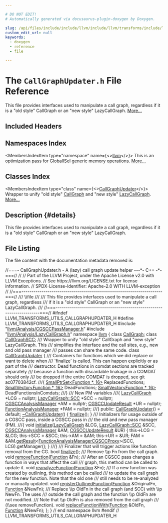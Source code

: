 ```yaml
---

# DO NOT EDIT!
# Automatically generated via docusaurus-plugin-doxygen by Doxygen.

slug: /api/files/include/include/llvm/include/llvm/transforms/include/llvm/transforms/utils/callgraphupdater-h
custom_edit_url: null
keywords:
  - doxygen
  - reference
  - file

---
```





# The `CallGraphUpdater.h` File Reference

<DoxygenPage pluginConfig={pluginConfig}>

This file provides interfaces used to manipulate a call graph, regardless if it is a &quot;old style&quot; CallGraph or an &quot;new style&quot; LazyCallGraph. <a href="#details">More...</a>

## Included Headers

<IncludesList>
<IncludesListItem
  filePath="llvm/Analysis/CGSCCPassManager.h"
  permalink="/docs/api/files/include/include/llvm/include/llvm/analysis/cgsccpassmanager-h"
  isLocal="true" />
<IncludesListItem
  filePath="llvm/Analysis/LazyCallGraph.h"
  permalink="/docs/api/files/include/include/llvm/include/llvm/analysis/lazycallgraph-h"
  isLocal="true" />
</IncludesList>

## Namespaces Index

<MembersIndex>

<MembersIndexItem
  type="namespace"
  name={<><a href="/docs/api/namespaces/llvm">llvm</a></>}>
This is an optimization pass for GlobalISel generic memory operations. <a href="/docs/api/namespaces/llvm/#details">More...</a>
</MembersIndexItem>

</MembersIndex>

## Classes Index

<MembersIndex>

<MembersIndexItem
  type="class"
  name={<><a href="/docs/api/classes/llvm/callgraphupdater">CallGraphUpdater</a></>}>
Wrapper to unify &quot;old style&quot; <a href="/docs/api/classes/llvm/callgraph">CallGraph</a> and &quot;new style&quot; <a href="/docs/api/classes/llvm/lazycallgraph">LazyCallGraph</a>. <a href="/docs/api/classes/llvm/callgraphupdater/#details">More...</a>
</MembersIndexItem>

</MembersIndex>

## Description {#details}

This file provides interfaces used to manipulate a call graph, regardless if it is a &quot;old style&quot; CallGraph or an &quot;new style&quot; LazyCallGraph.

## File Listing

The file content with the documentation metadata removed is:

<ProgramListing>

<Link id="l00001" /><CodeLine lineNumber="1"><Highlight kind="comment">//===- CallGraphUpdater.h - A (lazy) call graph update helper ---&#42;- C++ -&#42;-===//</Highlight><Highlight kind="normal"></Highlight></CodeLine>
<Link id="l00002" /><CodeLine lineNumber="2"><Highlight kind="normal"></Highlight><Highlight kind="comment">//</Highlight><Highlight kind="normal"></Highlight></CodeLine>
<Link id="l00003" /><CodeLine lineNumber="3"><Highlight kind="normal"></Highlight><Highlight kind="comment">// Part of the LLVM Project, under the Apache License v2.0 with LLVM Exceptions.</Highlight><Highlight kind="normal"></Highlight></CodeLine>
<Link id="l00004" /><CodeLine lineNumber="4"><Highlight kind="normal"></Highlight><Highlight kind="comment">// See https://llvm.org/LICENSE.txt for license information.</Highlight><Highlight kind="normal"></Highlight></CodeLine>
<Link id="l00005" /><CodeLine lineNumber="5"><Highlight kind="normal"></Highlight><Highlight kind="comment">// SPDX-License-Identifier: Apache-2.0 WITH LLVM-exception</Highlight><Highlight kind="normal"></Highlight></CodeLine>
<Link id="l00006" /><CodeLine lineNumber="6"><Highlight kind="normal"></Highlight><Highlight kind="comment">//</Highlight><Highlight kind="normal"></Highlight></CodeLine>
<Link id="l00007" /><CodeLine lineNumber="7"><Highlight kind="normal"></Highlight><Highlight kind="comment">//===----------------------------------------------------------------------===//</Highlight><Highlight kind="comment"></Highlight></CodeLine>
<Link id="l00008" /><CodeLine lineNumber="8"><Highlight kind="comment">/// \\file</Highlight></CodeLine>
<Link id="l00009" /><CodeLine lineNumber="9"><Highlight kind="comment">///</Highlight></CodeLine>
<Link id="l00010" /><CodeLine lineNumber="10"><Highlight kind="comment">/// This file provides interfaces used to manipulate a call graph, regardless</Highlight></CodeLine>
<Link id="l00011" /><CodeLine lineNumber="11"><Highlight kind="comment">/// if it is a &quot;old style&quot; CallGraph or an &quot;new style&quot; LazyCallGraph.</Highlight></CodeLine>
<Link id="l00012" /><CodeLine lineNumber="12"><Highlight kind="comment">///</Highlight><Highlight kind="normal"></Highlight></CodeLine>
<Link id="l00013" /><CodeLine lineNumber="13"><Highlight kind="normal"></Highlight><Highlight kind="comment">//===----------------------------------------------------------------------===//</Highlight><Highlight kind="normal"></Highlight></CodeLine>
<Link id="l00014" /><CodeLine lineNumber="14"><Highlight kind="normal"></Highlight></CodeLine>
<Link id="l00015" /><CodeLine lineNumber="15"><Highlight kind="normal"></Highlight><Highlight kind="preprocessor">#ifndef LLVM&#95;TRANSFORMS&#95;UTILS&#95;CALLGRAPHUPDATER&#95;H</Highlight><Highlight kind="normal"></Highlight></CodeLine>
<Link id="l00016" /><CodeLine lineNumber="16"><Highlight kind="normal"></Highlight><Highlight kind="preprocessor">#define LLVM&#95;TRANSFORMS&#95;UTILS&#95;CALLGRAPHUPDATER&#95;H</Highlight><Highlight kind="normal"></Highlight></CodeLine>
<Link id="l00017" /><CodeLine lineNumber="17"><Highlight kind="normal"></Highlight></CodeLine>
<Link id="l00018" /><CodeLine lineNumber="18"><Highlight kind="normal"></Highlight><Highlight kind="preprocessor">#include &quot;<a href="/docs/api/files/include/include/llvm/include/llvm/analysis/cgsccpassmanager-h">llvm/Analysis/CGSCCPassManager.h</a>&quot;</Highlight><Highlight kind="normal"></Highlight></CodeLine>
<Link id="l00019" /><CodeLine lineNumber="19"><Highlight kind="normal"></Highlight><Highlight kind="preprocessor">#include &quot;<a href="/docs/api/files/include/include/llvm/include/llvm/analysis/lazycallgraph-h">llvm/Analysis/LazyCallGraph.h</a>&quot;</Highlight><Highlight kind="normal"></Highlight></CodeLine>
<Link id="l00020" /><CodeLine lineNumber="20"><Highlight kind="normal"></Highlight></CodeLine>
<Link id="l00021" /><CodeLine lineNumber="21"><Highlight kind="normal"></Highlight><Highlight kind="keyword">namespace </Highlight><Highlight kind="normal"><a href="/docs/api/namespaces/llvm">llvm</a> &#123;</Highlight></CodeLine>
<Link id="l00022" /><CodeLine lineNumber="22"><Highlight kind="normal"></Highlight></CodeLine>
<Link id="l00023" /><CodeLine lineNumber="23"><Highlight kind="normal"></Highlight><Highlight kind="keyword">class </Highlight><Highlight kind="normal"><a href="/docs/api/classes/llvm/callgraph">CallGraph</a>;</Highlight></CodeLine>
<Link id="l00024" /><CodeLine lineNumber="24"><Highlight kind="normal"></Highlight><Highlight kind="keyword">class </Highlight><Highlight kind="normal"><a href="/docs/api/classes/llvm/callgraphscc">CallGraphSCC</a>;</Highlight></CodeLine>
<Link id="l00025" /><CodeLine lineNumber="25"><Highlight kind="normal"></Highlight><Highlight kind="comment"></Highlight></CodeLine>
<Link id="l00026" /><CodeLine lineNumber="26"><Highlight kind="comment">/// Wrapper to unify &quot;old style&quot; CallGraph and &quot;new style&quot; LazyCallGraph. This</Highlight></CodeLine>
<Link id="l00027" /><CodeLine lineNumber="27"><Highlight kind="comment">/// simplifies the interface and the call sites, e.g., new and old pass manager</Highlight></CodeLine>
<Link id="l00028" /><CodeLine lineNumber="28"><Highlight kind="comment">/// passes can share the same code.</Highlight><Highlight kind="normal"></Highlight></CodeLine>
<Link id="l00029" /><CodeLine lineNumber="29" lineLink="/docs/api/classes/llvm/callgraphupdater"><Highlight kind="normal"></Highlight><Highlight kind="keyword">class </Highlight><Highlight kind="normal"><a href="/docs/api/classes/llvm/callgraphupdater/#acf207c249d5794e98ce3af84899084fb">CallGraphUpdater</a> &#123;</Highlight><Highlight kind="comment"></Highlight></CodeLine>
<Link id="l00030" /><CodeLine lineNumber="30"><Highlight kind="comment">  /// Containers for functions which we did replace or want to delete when</Highlight></CodeLine>
<Link id="l00031" /><CodeLine lineNumber="31"><Highlight kind="comment">  /// &#96;finalize&#96; is called. This can happen explicitly or as part of the</Highlight></CodeLine>
<Link id="l00032" /><CodeLine lineNumber="32"><Highlight kind="comment">  /// destructor. Dead functions in comdat sections are tracked separately</Highlight></CodeLine>
<Link id="l00033" /><CodeLine lineNumber="33"><Highlight kind="comment">  /// because a function with discardable linakage in a COMDAT should only</Highlight></CodeLine>
<Link id="l00034" /><CodeLine lineNumber="34"><Highlight kind="comment">  /// be dropped if the entire COMDAT is dropped, see git ac07703842cf.</Highlight></CodeLine>
<Link id="l00035" /><CodeLine lineNumber="35"><Highlight kind="comment">  ///&#123;</Highlight><Highlight kind="normal"></Highlight></CodeLine>
<Link id="l00036" /><CodeLine lineNumber="36"><Highlight kind="normal">  <a href="/docs/api/classes/llvm/smallptrset">SmallPtrSet&lt;Function &#42;, 16&gt;</a> ReplacedFunctions;</Highlight></CodeLine>
<Link id="l00037" /><CodeLine lineNumber="37"><Highlight kind="normal">  <a href="/docs/api/classes/llvm/smallvector">SmallVector&lt;Function &#42;, 16&gt;</a> DeadFunctions;</Highlight></CodeLine>
<Link id="l00038" /><CodeLine lineNumber="38"><Highlight kind="normal">  <a href="/docs/api/classes/llvm/smallvector">SmallVector&lt;Function &#42;, 16&gt;</a> DeadFunctionsInComdats;</Highlight><Highlight kind="comment"></Highlight></CodeLine>
<Link id="l00039" /><CodeLine lineNumber="39"><Highlight kind="comment">  ///&#125;</Highlight><Highlight kind="normal"></Highlight></CodeLine>
<Link id="l00040" /><CodeLine lineNumber="40"><Highlight kind="normal"></Highlight><Highlight kind="comment"></Highlight></CodeLine>
<Link id="l00041" /><CodeLine lineNumber="41"><Highlight kind="comment">  /// New PM variables</Highlight></CodeLine>
<Link id="l00042" /><CodeLine lineNumber="42"><Highlight kind="comment">  ///&#123;</Highlight><Highlight kind="normal"></Highlight></CodeLine>
<Link id="l00043" /><CodeLine lineNumber="43"><Highlight kind="normal">  <a href="/docs/api/classes/llvm/lazycallgraph">LazyCallGraph</a> &#42;LCG = </Highlight><Highlight kind="keyword">nullptr</Highlight><Highlight kind="normal">;</Highlight></CodeLine>
<Link id="l00044" /><CodeLine lineNumber="44"><Highlight kind="normal">  <a href="/docs/api/classes/llvm/lazycallgraph/scc">LazyCallGraph::SCC</a> &#42;SCC = </Highlight><Highlight kind="keyword">nullptr</Highlight><Highlight kind="normal">;</Highlight></CodeLine>
<Link id="l00045" /><CodeLine lineNumber="45"><Highlight kind="normal">  <a href="/docs/api/namespaces/llvm/#a571b2bbf074b46c75300bd8f14c5ab72">CGSCCAnalysisManager</a> &#42;AM = </Highlight><Highlight kind="keyword">nullptr</Highlight><Highlight kind="normal">;</Highlight></CodeLine>
<Link id="l00046" /><CodeLine lineNumber="46"><Highlight kind="normal">  <a href="/docs/api/structs/llvm/cgsccupdateresult">CGSCCUpdateResult</a> &#42;UR = </Highlight><Highlight kind="keyword">nullptr</Highlight><Highlight kind="normal">;</Highlight></CodeLine>
<Link id="l00047" /><CodeLine lineNumber="47"><Highlight kind="normal">  <a href="/docs/api/namespaces/llvm/#adce09a5a0de0e3177eb00e932734af2f">FunctionAnalysisManager</a> &#42;FAM = </Highlight><Highlight kind="keyword">nullptr</Highlight><Highlight kind="normal">;</Highlight><Highlight kind="comment"></Highlight></CodeLine>
<Link id="l00048" /><CodeLine lineNumber="48"><Highlight kind="comment">  ///&#125;</Highlight><Highlight kind="normal"></Highlight></CodeLine>
<Link id="l00049" /><CodeLine lineNumber="49"><Highlight kind="normal"></Highlight></CodeLine>
<Link id="l00050" /><CodeLine lineNumber="50"><Highlight kind="normal"></Highlight><Highlight kind="keyword">public</Highlight><Highlight kind="normal">:</Highlight></CodeLine>
<Link id="l00051" /><CodeLine lineNumber="51" lineLink="/docs/api/classes/llvm/callgraphupdater/#acf207c249d5794e98ce3af84899084fb"><Highlight kind="normal">  <a href="/docs/api/classes/llvm/callgraphupdater/#acf207c249d5794e98ce3af84899084fb">CallGraphUpdater</a>() = </Highlight><Highlight kind="keywordflow">default</Highlight><Highlight kind="normal">;</Highlight></CodeLine>
<Link id="l00052" /><CodeLine lineNumber="52" lineLink="/docs/api/classes/llvm/callgraphupdater/#a74348fa9965bac055506a423cb9135d0"><Highlight kind="normal">  <a href="/docs/api/classes/llvm/callgraphupdater/#a74348fa9965bac055506a423cb9135d0">~CallGraphUpdater</a>() &#123; <a href="/docs/api/classes/llvm/callgraphupdater/#adecede763aee9d37e00fee2c2328ac7e">finalize</a>(); &#125;</Highlight></CodeLine>
<Link id="l00053" /><CodeLine lineNumber="53"><Highlight kind="normal"></Highlight><Highlight kind="comment"></Highlight></CodeLine>
<Link id="l00054" /><CodeLine lineNumber="54"><Highlight kind="comment">  /// Initializers for usage outside of a CGSCC pass, inside a CGSCC pass in</Highlight></CodeLine>
<Link id="l00055" /><CodeLine lineNumber="55"><Highlight kind="comment">  /// the old and new pass manager (PM).</Highlight></CodeLine>
<Link id="l00056" /><CodeLine lineNumber="56"><Highlight kind="comment">  ///&#123;</Highlight><Highlight kind="normal"></Highlight></CodeLine>
<Link id="l00057" /><CodeLine lineNumber="57" lineLink="/docs/api/classes/llvm/callgraphupdater/#aa6cf8d3b5860ad0bd100b0a30da27e7f"><Highlight kind="normal">  </Highlight><Highlight kind="keywordtype">void</Highlight><Highlight kind="normal"> <a href="/docs/api/classes/llvm/callgraphupdater/#aa6cf8d3b5860ad0bd100b0a30da27e7f">initialize</a>(<a href="/docs/api/classes/llvm/lazycallgraph">LazyCallGraph</a> &amp;LCG, <a href="/docs/api/classes/llvm/lazycallgraph/scc">LazyCallGraph::SCC</a> &amp;SCC,</Highlight></CodeLine>
<Link id="l00058" /><CodeLine lineNumber="58"><Highlight kind="normal">                  <a href="/docs/api/namespaces/llvm/#a571b2bbf074b46c75300bd8f14c5ab72">CGSCCAnalysisManager</a> &amp;AM, <a href="/docs/api/structs/llvm/cgsccupdateresult">CGSCCUpdateResult</a> &amp;UR) &#123;</Highlight></CodeLine>
<Link id="l00059" /><CodeLine lineNumber="59"><Highlight kind="normal">    this-&gt;LCG = &amp;LCG;</Highlight></CodeLine>
<Link id="l00060" /><CodeLine lineNumber="60"><Highlight kind="normal">    this-&gt;SCC = &amp;SCC;</Highlight></CodeLine>
<Link id="l00061" /><CodeLine lineNumber="61"><Highlight kind="normal">    this-&gt;AM = &amp;AM;</Highlight></CodeLine>
<Link id="l00062" /><CodeLine lineNumber="62"><Highlight kind="normal">    this-&gt;UR = &amp;UR;</Highlight></CodeLine>
<Link id="l00063" /><CodeLine lineNumber="63"><Highlight kind="normal">    FAM =</Highlight></CodeLine>
<Link id="l00064" /><CodeLine lineNumber="64"><Highlight kind="normal">        &amp;AM.<a href="/docs/api/classes/llvm/analysismanager/#aaab1fad63e4f3b8679469720a873fedd">getResult</a>&lt;<a href="/docs/api/classes/llvm/functionanalysismanagercgsccproxy">FunctionAnalysisManagerCGSCCProxy</a>&gt;(SCC, LCG).getManager();</Highlight></CodeLine>
<Link id="l00065" /><CodeLine lineNumber="65"><Highlight kind="normal">  &#125;</Highlight><Highlight kind="comment"></Highlight></CodeLine>
<Link id="l00066" /><CodeLine lineNumber="66"><Highlight kind="comment">  ///&#125;</Highlight><Highlight kind="normal"></Highlight></CodeLine>
<Link id="l00067" /><CodeLine lineNumber="67"><Highlight kind="normal"></Highlight><Highlight kind="comment"></Highlight></CodeLine>
<Link id="l00068" /><CodeLine lineNumber="68"><Highlight kind="comment">  /// Finalizer that will trigger actions like function removal from the CG.</Highlight><Highlight kind="normal"></Highlight></CodeLine>
<Link id="l00069" /><CodeLine lineNumber="69"><Highlight kind="normal">  </Highlight><Highlight kind="keywordtype">bool</Highlight><Highlight kind="normal"> <a href="/docs/api/classes/llvm/callgraphupdater/#adecede763aee9d37e00fee2c2328ac7e">finalize</a>();</Highlight></CodeLine>
<Link id="l00070" /><CodeLine lineNumber="70"><Highlight kind="normal"></Highlight><Highlight kind="comment"></Highlight></CodeLine>
<Link id="l00071" /><CodeLine lineNumber="71"><Highlight kind="comment">  /// Remove \\p Fn from the call graph.</Highlight><Highlight kind="normal"></Highlight></CodeLine>
<Link id="l00072" /><CodeLine lineNumber="72"><Highlight kind="normal">  </Highlight><Highlight kind="keywordtype">void</Highlight><Highlight kind="normal"> <a href="/docs/api/classes/llvm/callgraphupdater/#a300122a2a53b922943eff21c4039ad73">removeFunction</a>(<a href="/docs/api/classes/llvm/function">Function</a> &amp;Fn);</Highlight></CodeLine>
<Link id="l00073" /><CodeLine lineNumber="73"><Highlight kind="normal"></Highlight><Highlight kind="comment"></Highlight></CodeLine>
<Link id="l00074" /><CodeLine lineNumber="74"><Highlight kind="comment">  /// After an CGSCC pass changes a function in ways that affect the call</Highlight></CodeLine>
<Link id="l00075" /><CodeLine lineNumber="75"><Highlight kind="comment">  /// graph, this method can be called to update it.</Highlight><Highlight kind="normal"></Highlight></CodeLine>
<Link id="l00076" /><CodeLine lineNumber="76"><Highlight kind="normal">  </Highlight><Highlight kind="keywordtype">void</Highlight><Highlight kind="normal"> <a href="/docs/api/classes/llvm/callgraphupdater/#a7bf8126709349339746d58096776d4f3">reanalyzeFunction</a>(<a href="/docs/api/classes/llvm/function">Function</a> &amp;Fn);</Highlight></CodeLine>
<Link id="l00077" /><CodeLine lineNumber="77"><Highlight kind="normal"></Highlight><Highlight kind="comment"></Highlight></CodeLine>
<Link id="l00078" /><CodeLine lineNumber="78"><Highlight kind="comment">  /// If a new function was created by outlining, this method can be called</Highlight></CodeLine>
<Link id="l00079" /><CodeLine lineNumber="79"><Highlight kind="comment">  /// to update the call graph for the new function. Note that the old one</Highlight></CodeLine>
<Link id="l00080" /><CodeLine lineNumber="80"><Highlight kind="comment">  /// still needs to be re-analyzed or manually updated.</Highlight><Highlight kind="normal"></Highlight></CodeLine>
<Link id="l00081" /><CodeLine lineNumber="81"><Highlight kind="normal">  </Highlight><Highlight kind="keywordtype">void</Highlight><Highlight kind="normal"> <a href="/docs/api/classes/llvm/callgraphupdater/#a08fe25aef5a7fa6ebb858ee29125ce9a">registerOutlinedFunction</a>(<a href="/docs/api/classes/llvm/function">Function</a> &amp;OriginalFn, <a href="/docs/api/classes/llvm/function">Function</a> &amp;NewFn);</Highlight></CodeLine>
<Link id="l00082" /><CodeLine lineNumber="82"><Highlight kind="normal"></Highlight><Highlight kind="comment"></Highlight></CodeLine>
<Link id="l00083" /><CodeLine lineNumber="83"><Highlight kind="comment">  /// Replace \\p OldFn in the call graph (and SCC) with \\p NewFn. The uses</Highlight></CodeLine>
<Link id="l00084" /><CodeLine lineNumber="84"><Highlight kind="comment">  /// outside the call graph and the function \\p OldFn are not modified.</Highlight></CodeLine>
<Link id="l00085" /><CodeLine lineNumber="85"><Highlight kind="comment">  /// Note that \\p OldFn is also removed from the call graph</Highlight></CodeLine>
<Link id="l00086" /><CodeLine lineNumber="86"><Highlight kind="comment">  /// (\\see removeFunction).</Highlight><Highlight kind="normal"></Highlight></CodeLine>
<Link id="l00087" /><CodeLine lineNumber="87"><Highlight kind="normal">  </Highlight><Highlight kind="keywordtype">void</Highlight><Highlight kind="normal"> <a href="/docs/api/classes/llvm/callgraphupdater/#a3153d95e005c433416597836e80331d2">replaceFunctionWith</a>(<a href="/docs/api/classes/llvm/function">Function</a> &amp;OldFn, <a href="/docs/api/classes/llvm/function">Function</a> &amp;NewFn);</Highlight></CodeLine>
<Link id="l00088" /><CodeLine lineNumber="88"><Highlight kind="normal">&#125;;</Highlight></CodeLine>
<Link id="l00089" /><CodeLine lineNumber="89"><Highlight kind="normal"></Highlight></CodeLine>
<Link id="l00090" /><CodeLine lineNumber="90"><Highlight kind="normal">&#125; </Highlight><Highlight kind="comment">// end namespace llvm</Highlight><Highlight kind="normal"></Highlight></CodeLine>
<Link id="l00091" /><CodeLine lineNumber="91"><Highlight kind="normal"></Highlight></CodeLine>
<Link id="l00092" /><CodeLine lineNumber="92"><Highlight kind="normal"></Highlight><Highlight kind="preprocessor">#endif </Highlight><Highlight kind="comment">// LLVM&#95;TRANSFORMS&#95;UTILS&#95;CALLGRAPHUPDATER&#95;H</Highlight><Highlight kind="normal"></Highlight></CodeLine>

</ProgramListing>


</DoxygenPage>
